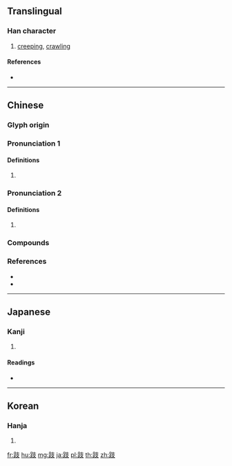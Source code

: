 {{character info/new}}
==Translingual==

===Han character===
{{Han char|rn=157|rad=足|as=04|sn=11|four=64147|canj=RMJE}}

# [[creeping]], [[crawling]]

====References====
* {{Han ref|kx=1222.250|dkj=37416|dj=1694.070|hdz=63689.060|uh=8DC2|ud=36290|bh=D7D7|bd=55255}}

----

==Chinese==
{{zh-forms}}

===Glyph origin===
{{Han etym}}

===Pronunciation 1===
{{zh-pron
|m=qí
|c=kei4
|mc=
|oc=
|cat=
}}
{{attention|zh|unassigned: middle/old chinese}}

====Definitions====
{{zh-hanzi}}

# {{rfdef|zh}}

===Pronunciation 2===
{{zh-pron
|m=qì
|c=kei5
|mc=
|oc=
|cat=
}}

====Definitions====
{{zh-hanzi}}

# {{rfdef|zh}}

===Compounds===
{{zh-der|跂望|縣跂|跂行喙息|綦谿利跂|踶跂|跂蹻|跂跂|跂訾|跂坐}}

===References===
* {{R:twedu|B04869}}
* {{R:yue:Hanzi}}

----

==Japanese==

===Kanji===
{{ja-kanji|grade=|rs=足04}}

# {{defn|lang=ja|sort=足04}}

====Readings====
* {{ja-readings|on=[[き]] (ki), [[ぎ]] (gi), [[し]] (shi)|kun=[[むつゆび]] (mutsuyubi)|nanori=}}

----

==Korean==

===Hanja===
{{ko-hanja|hangeul=기|eumhun=|rv=gi|mr=ki|y=ki}}

# {{defn|lang=ko|sort=足04}}

[[fr:跂]]
[[hu:跂]]
[[mg:跂]]
[[ja:跂]]
[[pl:跂]]
[[th:跂]]
[[zh:跂]]